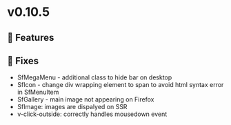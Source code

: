 
<Meta title="Releases/v0.10.x/v0.10.5/Change log" />

# v0.10.5

## 🚀 Features

## 🐛 Fixes

- SfMegaMenu - additional class to hide bar on desktop
- SfIcon - change div wrapping element to span to avoid html syntax error in SfMenuItem
- SfGallery - main image not appearing on Firefox
- SfImage: images are dispalyed on SSR
- v-click-outside: correctly handles mousedown event
